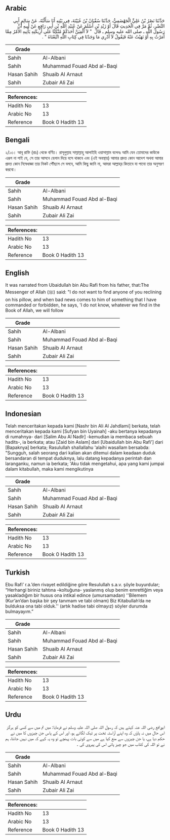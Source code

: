 ## Arabic


<div dir="rtl" lang="ar" style={{fontSize:'larger',backgroundColor:'#f8f9fa',padding:20}}>
حَدَّثَنَا نَصْرُ بْنُ عَلِيٍّ الْجَهْضَمِيُّ، حَدَّثَنَا سُفْيَانُ بْنُ عُيَيْنَةَ، فِي بَيْتِهِ أَنَا سَأَلْتُهُ، عَنْ سَالِمٍ أَبِي النَّضْرِ، ثُمَّ مَرَّ فِي الْحَدِيثِ قَالَ أَوْ زَيْدِ بْنِ أَسْلَمَ عَنْ عُبَيْدِ اللَّهِ بْنِ أَبِي رَافِعٍ عَنْ أَبِيهِ أَنَّ رَسُولَ اللَّهِ ـ صلى الله عليه وسلم ـ قَالَ ‏ "‏ لاَ أُلْفِيَنَّ أَحَدَكُمْ مُتَّكِئًا عَلَى أَرِيكَتِهِ يَأْتِيهِ الأَمْرُ مِمَّا أَمَرْتُ بِهِ أَوْ نَهَيْتُ عَنْهُ فَيَقُولُ لاَ أَدْرِي مَا وَجَدْنَا فِي كِتَابِ اللَّهِ اتَّبَعْنَاهُ ‏"‏ ‏.‏
</div>
<div style={{backgroundColor:'#f8f9fa',padding:20, marginBottom: 10}}><table> <thead> <tr> <th>Grade</th> <th></th> </tr> </thead> <tbody> <tr><td>Sahih</td><td>Al-Albani</td></tr><tr><td>Sahih</td><td>Muhammad Fouad Abd al-Baqi</td></tr><tr><td>Hasan Sahih</td><td>Shuaib Al Arnaut</td></tr><tr><td>Sahih</td><td>Zubair Ali Zai</td></tr></tbody></table><table> <thead> <tr> <th>References:</th> <th></th> </tr> </thead> <tbody><tr><td>Hadith No</td><td>13</td></tr><tr><td>Arabic No</td><td>13</td></tr><tr><td>Reference</td><td>Book 0 Hadith 13</td></tr></tbody></table></div>

## Bengali


<div dir="ltr" lang="bn" style={{fontSize:'larger',backgroundColor:'#f8f9fa',padding:20}}>
২/১৩। আবূ রাফি (রাঃ) থেকে বর্ণিত। রাসূলুল্লাহ সাল্লাল্লাহু আলাইহি ওয়াসাল্লাম বলেনঃ আমি যেন তোমাদের কাউকে এরূপ না পাই যে, সে তার আসনে হেলান দিয়ে বসে থাকবে এবং (এই অবস্থায়) আমার প্রদত্ত কোন আদেশ অথবা আমার প্রদত্ত কোন নিষেধাজ্ঞা তার নিকট পৌঁছলে সে বলবে, আমি কিছু জানি না, আমরা আল্লাহ্‌র কিতাবে যা পাবো তার অনুসরণ করবো।
</div>
<div style={{backgroundColor:'#f8f9fa',padding:20, marginBottom: 10}}><table> <thead> <tr> <th>Grade</th> <th></th> </tr> </thead> <tbody> <tr><td>Sahih</td><td>Al-Albani</td></tr><tr><td>Sahih</td><td>Muhammad Fouad Abd al-Baqi</td></tr><tr><td>Hasan Sahih</td><td>Shuaib Al Arnaut</td></tr><tr><td>Sahih</td><td>Zubair Ali Zai</td></tr></tbody></table><table> <thead> <tr> <th>References:</th> <th></th> </tr> </thead> <tbody><tr><td>Hadith No</td><td>13</td></tr><tr><td>Arabic No</td><td>13</td></tr><tr><td>Reference</td><td>Book 0 Hadith 13</td></tr></tbody></table></div>

## English


<div dir="ltr" lang="en" style={{fontSize:'larger',backgroundColor:'#f8f9fa',padding:20}}>
It was narrated from Ubaidullah bin Abu Rafi from his father, that:The Messenger of Allah (ﷺ) said: "I do not want to find anyone of you reclining on his pillow, and when bad news comes to him of something that I have commanded or forbidden, he says, 'I do not know, whatever we find in the Book of Allah, we will follow
</div>
<div style={{backgroundColor:'#f8f9fa',padding:20, marginBottom: 10}}><table> <thead> <tr> <th>Grade</th> <th></th> </tr> </thead> <tbody> <tr><td>Sahih</td><td>Al-Albani</td></tr><tr><td>Sahih</td><td>Muhammad Fouad Abd al-Baqi</td></tr><tr><td>Hasan Sahih</td><td>Shuaib Al Arnaut</td></tr><tr><td>Sahih</td><td>Zubair Ali Zai</td></tr></tbody></table><table> <thead> <tr> <th>References:</th> <th></th> </tr> </thead> <tbody><tr><td>Hadith No</td><td>13</td></tr><tr><td>Arabic No</td><td>13</td></tr><tr><td>Reference</td><td>Book 0 Hadith 13</td></tr></tbody></table></div>

## Indonesian


<div dir="ltr" lang="id" style={{fontSize:'larger',backgroundColor:'#f8f9fa',padding:20}}>
Telah menceritakan kepada kami [Nashr bin Ali Al Jahdlami] berkata, telah menceritakan kepada kami [Sufyan bin Uyainah] -aku bertanya kepadanya di rumahnya- dari [Salim Abu Al Nadlr] -kemudian ia membaca sebuah hadits-, ia berkata; atau [Zaid bin Aslam] dari [Ubaidullah bin Abu Rafi'] dari [Bapaknya] berkata; Rasulullah shallallahu 'alaihi wasallam bersabda: "Sungguh, salah seorang dari kalian akan ditemui dalam keadaan duduk bersandaran di tempat duduknya, lalu datang kepadanya perintah dan laranganku, namun ia berkata; 'Aku tidak mengetahui, apa yang kami jumpai dalam kitabullah, maka kami mengikutinya
</div>
<div style={{backgroundColor:'#f8f9fa',padding:20, marginBottom: 10}}><table> <thead> <tr> <th>Grade</th> <th></th> </tr> </thead> <tbody> <tr><td>Sahih</td><td>Al-Albani</td></tr><tr><td>Sahih</td><td>Muhammad Fouad Abd al-Baqi</td></tr><tr><td>Hasan Sahih</td><td>Shuaib Al Arnaut</td></tr><tr><td>Sahih</td><td>Zubair Ali Zai</td></tr></tbody></table><table> <thead> <tr> <th>References:</th> <th></th> </tr> </thead> <tbody><tr><td>Hadith No</td><td>13</td></tr><tr><td>Arabic No</td><td>13</td></tr><tr><td>Reference</td><td>Book 0 Hadith 13</td></tr></tbody></table></div>

## Turkish


<div dir="ltr" lang="tr" style={{fontSize:'larger',backgroundColor:'#f8f9fa',padding:20}}>
Ebu Rafi’ r.a.’den rivayet edildiğine göre Resulullah s.a.v. şöyle buyurdular; “Herhangi biriniz tahtına –koltuğuna- yaslanmış olup benim emrettiğim veya yasakladığım bir husus ona intikal edince (umursamadan) ''Bilemem (Kur’an’dan başka bir şey tanımam ve tabi olmam) Biz Kitabullah’da ne bulduksa ona tabi olduk.'' (artık hadise tabi olmayız) söyler durumda bulmayayım.”
</div>
<div style={{backgroundColor:'#f8f9fa',padding:20, marginBottom: 10}}><table> <thead> <tr> <th>Grade</th> <th></th> </tr> </thead> <tbody> <tr><td>Sahih</td><td>Al-Albani</td></tr><tr><td>Sahih</td><td>Muhammad Fouad Abd al-Baqi</td></tr><tr><td>Hasan Sahih</td><td>Shuaib Al Arnaut</td></tr><tr><td>Sahih</td><td>Zubair Ali Zai</td></tr></tbody></table><table> <thead> <tr> <th>References:</th> <th></th> </tr> </thead> <tbody><tr><td>Hadith No</td><td>13</td></tr><tr><td>Arabic No</td><td>13</td></tr><tr><td>Reference</td><td>Book 0 Hadith 13</td></tr></tbody></table></div>

## Urdu


<div dir="rtl" lang="ur" style={{fontSize:'larger',backgroundColor:'#f8f9fa',padding:20}}>
ابورافع رضی اللہ عنہ کہتے ہیں کہ رسول اللہ صلی اللہ علیہ وسلم نے فرمایا: میں تم میں سے کسی کو ہرگز اس حال میں نہ پاؤں کہ وہ اپنے آراستہ تخت پر ٹیک لگائے ہو، اور اس کے پاس جن چیزوں کا میں نے حکم دیا ہے، یا جن چیزوں سے منع کیا ہے میں سے کوئی بات پہنچے تو وہ یہ کہے کہ میں نہیں جانتا، ہم نے تو اللہ کی کتاب میں جو چیز پائی اس کی پیروی کی ۔
</div>
<div style={{backgroundColor:'#f8f9fa',padding:20, marginBottom: 10}}><table> <thead> <tr> <th>Grade</th> <th></th> </tr> </thead> <tbody> <tr><td>Sahih</td><td>Al-Albani</td></tr><tr><td>Sahih</td><td>Muhammad Fouad Abd al-Baqi</td></tr><tr><td>Hasan Sahih</td><td>Shuaib Al Arnaut</td></tr><tr><td>Sahih</td><td>Zubair Ali Zai</td></tr></tbody></table><table> <thead> <tr> <th>References:</th> <th></th> </tr> </thead> <tbody><tr><td>Hadith No</td><td>13</td></tr><tr><td>Arabic No</td><td>13</td></tr><tr><td>Reference</td><td>Book 0 Hadith 13</td></tr></tbody></table></div>